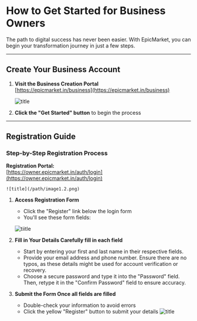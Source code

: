 # How to Get Started for Business Owners

The path to digital success has never been easier. With EpicMarket, you can begin your transformation journey in just a few steps.

---

## Create Your Business Account

1. **Visit the Business Creation Portal**  
   [https://epicmarket.in/business](https://epicmarket.in/business)
   
   ![title](/path/image1.1.png)
   
2. **Click the "Get Started" button** to begin the process

---

## Registration Guide

### Step-by-Step Registration Process

**Registration Portal:**  
[https://owner.epicmarket.in/auth/login](https://owner.epicmarket.in/auth/login)

    ![title](/path/image1.2.png)

1. **Access Registration Form**
   - Click the "Register" link below the login form
   - You'll see these form fields:

    ![tiitle](/path/image1.3.png)

2. **Fill in Your Details Carefully fill in each field**
    - Start by entering your first and last name in their respective fields.
    - Provide your email address and phone number. Ensure there are no typos, 
        as these details might be used for account verification   or recovery.
    - Choose a secure password and type it into the "Password" field. 
        Then, retype it in the "Confirm Password" field to ensure accuracy.
3. **Submit the Form Once all fields are filled**
    - Double-check your information to avoid errors
    - Click the yellow "Register" button to submit your details
    ![title](/path/image1.3.png)